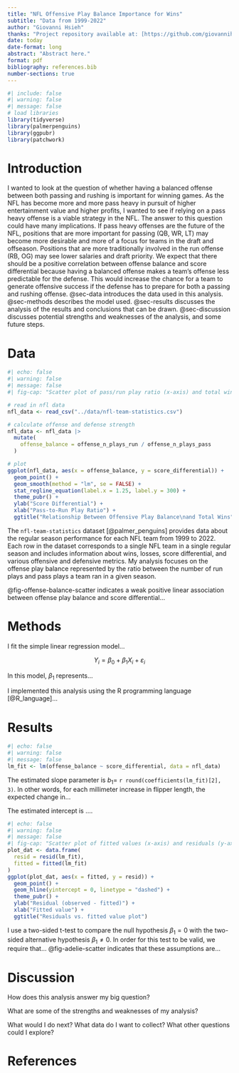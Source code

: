 ```yaml
---
title: "NFL Offensive Play Balance Importance for Wins"
subtitle: "Data from 1999-2022"
author: "Giovanni Hsieh"
thanks: "Project repository available at: [https://github.com/giovannihsieh/MATH261A-project](https://github.com/giovannihsieh/MATH261A-project)."
date: today
date-format: long
abstract: "Abstract here."
format: pdf
bibliography: references.bib
number-sections: true
---
```


```r
#| include: false
#| warning: false
#| message: false
# load libraries
library(tidyverse)
library(palmerpenguins)
library(ggpubr)
library(patchwork)
```

# Introduction

  I wanted to look at the question of whether having a balanced offense between both passing and rushing is important for winning games. As the NFL has become more and more pass heavy in pursuit of higher entertainment value and higher profits, I wanted to see if relying on a pass heavy offense is a viable strategy in the NFL.
  The answer to this question could have many implications. If pass heavy offenses are the future of the NFL, positions that are more important for passing (QB, WR, LT) may become more desirable and more of a focus for teams in the draft and offseason. Positions that are more traditionally involved in the run offense (RB, OG) may see lower salaries and draft priority.
  We expect that there should be a positive correlation between offense balance and score differential because having a balanced offense makes a team's offense less predictable for the defense. This would increase the chance for a team to generate offensive success if the defense has to prepare for both a passing and rushing offense.
  @sec-data introduces the data used in this analysis. @sec-methods describes the model used. @sec-results discusses the analysis of the results and conclusions that can be drawn. @sec-discussion discusses potential strengths and weaknesses of the analysis, and some future steps.

# Data {#sec-data}
```r
#| echo: false
#| warning: false
#| message: false
#| fig-cap: "Scatter plot of pass/run play ratio (x-axis) and total wins (y-axis) with fitted linear regression model."

# read in nfl data
nfl_data <- read_csv("../data/nfl-team-statistics.csv")

# calculate offense and defense strength
nfl_data <- nfl_data |>
  mutate(
    offense_balance = offense_n_plays_run / offense_n_plays_pass
  )

# plot
ggplot(nfl_data, aes(x = offense_balance, y = score_differential)) +
  geom_point() +
  geom_smooth(method = "lm", se = FALSE) +
  stat_regline_equation(label.x = 1.25, label.y = 300) +
  theme_pubr() +
  ylab("Score Differential") +
  xlab("Pass-to-Run Play Ratio") +
  ggtitle("Relationship Between Offensive Play Balance\nand Total Wins")
```

The `nfl-team-statistics` dataset [@palmer_penguins] provides data about the regular season performance for each NFL team from 1999 to 2022. Each row in the dataset corresponds to a single NFL team in a single regular season and includes information about wins, losses, score differential, and various offensive and defensive metrics. My analysis focuses on the offense play balance represented by the ratio between the number of run plays and pass plays a team ran in a given season.

@fig-offense-balance-scatter indicates a weak positive linear association between offense play balance and score differential...

# Methods {#sec-methods}

I fit the simple linear regression model...

$$Y_i = \beta_0 +\beta_1 X_i + \varepsilon_i$$


In this model, $\beta_1$ represents...

I implemented this analysis using the R programming language [@R_language]...


# Results {#sec-results}
```r
#| echo: false
#| warning: false
#| message: false
lm_fit <- lm(offense_balance ~ score_differential, data = nfl_data)
```

The estimated slope parameter is $b_1=$ `r round(coefficients(lm_fit)[2], 3)`. In other words, for each millimeter increase in flipper length, the expected change in...

The estimated intercept is ....




```r
#| echo: false
#| warning: false
#| message: false
#| fig-cap: "Scatter plot of fitted values (x-axis) and residuals (y-axis) for a simple linear regression with body mass (g) as the response and flipper length (mm) as the predictor."
plot_dat <- data.frame(
  resid = resid(lm_fit),
  fitted = fitted(lm_fit)
)
ggplot(plot_dat, aes(x = fitted, y = resid)) +
  geom_point() +
  geom_hline(yintercept = 0, linetype = "dashed") +
  theme_pubr() +
  ylab("Residual (observed - fitted)") +
  xlab("Fitted value") +
  ggtitle("Residuals vs. fitted value plot")
```

I use a two-sided t-test to compare the null hypothesis $\beta_1=0$ with the two-sided alternative hypothesis $\beta_1\not=0$. In order for this test to be valid, we require that... @fig-adelie-scatter indicates that these assumptions are...


# Discussion {#sec-discussion}

How does this analysis answer my big question?

What are some of the strengths and weaknesses of my analysis?

What would I do next? What data do I want to collect? What other questions could I explore?


# References
